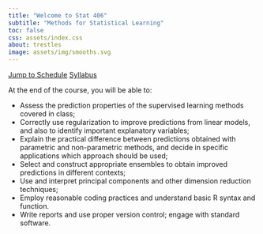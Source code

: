 ```yaml
---
title: "Welcome to Stat 406"
subtitle: "Methods for Statistical Learning"
toc: false
css: assets/index.css
about: trestles
image: assets/img/smooths.svg
---
```



::: {.align-center}

::: {.hero-buttons}
[Jump to Schedule](lectures/index.qmd){.btn-action-primary .btn-action .btn .btn-lg role="button"}
[Syllabus](syllabus.qmd){.btn-action-secondary .btn-action .btn .btn-lg role="button"}
::: 

:::

At the end of the course, you will be able to: 

* Assess the prediction properties of the supervised learning methods covered in class;
* Correctly use regularization to improve predictions from linear models, and also to identify important explanatory variables; 
* Explain the practical
difference between predictions obtained with parametric and non-parametric methods, and decide in specific applications which approach should be used; 
* Select and construct appropriate ensembles to obtain improved predictions in different contexts; 
* Use and interpret principal components and other dimension reduction techniques;
* Employ reasonable coding practices and understand basic R syntax and function.
* Write reports and use proper version control; engage with standard software.
